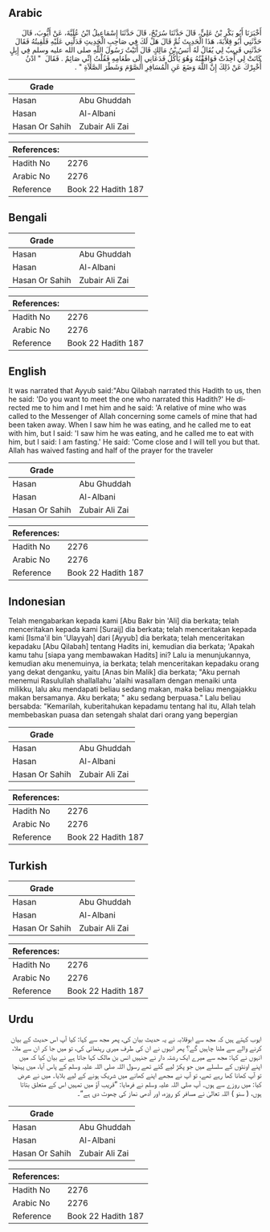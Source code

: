 ## Arabic


<div dir="rtl" lang="ar" style={{fontSize:'larger',backgroundColor:'#f8f9fa',padding:20}}>
أَخْبَرَنَا أَبُو بَكْرِ بْنُ عَلِيٍّ، قَالَ حَدَّثَنَا سُرَيْجٌ، قَالَ حَدَّثَنَا إِسْمَاعِيلُ ابْنُ عُلَيَّةَ، عَنْ أَيُّوبَ، قَالَ حَدَّثَنِي أَبُو قِلاَبَةَ، هَذَا الْحَدِيثَ ثُمَّ قَالَ هَلْ لَكَ فِي صَاحِبِ الْحَدِيثِ فَدَلَّنِي عَلَيْهِ فَلَقِيتُهُ فَقَالَ حَدَّثَنِي قَرِيبٌ لِي يُقَالُ لَهُ أَنَسُ بْنُ مَالِكٍ قَالَ أَتَيْتُ رَسُولَ اللَّهِ صلى الله عليه وسلم فِي إِبِلٍ كَانَتْ لِي أُخِذَتْ فَوَافَقْتُهُ وَهُوَ يَأْكُلُ فَدَعَانِي إِلَى طَعَامِهِ فَقُلْتُ إِنِّي صَائِمٌ ‏.‏ فَقَالَ ‏ "‏ ادْنُ أُخْبِرْكَ عَنْ ذَلِكَ إِنَّ اللَّهَ وَضَعَ عَنِ الْمُسَافِرِ الصَّوْمَ وَشَطْرَ الصَّلاَةِ ‏"‏ ‏.‏
</div>
<div style={{backgroundColor:'#f8f9fa',padding:20, marginBottom: 10}}><table> <thead> <tr> <th>Grade</th> <th></th> </tr> </thead> <tbody> <tr><td>Hasan</td><td>Abu Ghuddah</td></tr><tr><td>Hasan</td><td>Al-Albani</td></tr><tr><td>Hasan Or Sahih</td><td>Zubair Ali Zai</td></tr></tbody></table><table> <thead> <tr> <th>References:</th> <th></th> </tr> </thead> <tbody><tr><td>Hadith No</td><td>2276</td></tr><tr><td>Arabic No</td><td>2276</td></tr><tr><td>Reference</td><td>Book 22 Hadith 187</td></tr></tbody></table></div>

## Bengali


<div dir="ltr" lang="bn" style={{fontSize:'larger',backgroundColor:'#f8f9fa',padding:20}}>

</div>
<div style={{backgroundColor:'#f8f9fa',padding:20, marginBottom: 10}}><table> <thead> <tr> <th>Grade</th> <th></th> </tr> </thead> <tbody> <tr><td>Hasan</td><td>Abu Ghuddah</td></tr><tr><td>Hasan</td><td>Al-Albani</td></tr><tr><td>Hasan Or Sahih</td><td>Zubair Ali Zai</td></tr></tbody></table><table> <thead> <tr> <th>References:</th> <th></th> </tr> </thead> <tbody><tr><td>Hadith No</td><td>2276</td></tr><tr><td>Arabic No</td><td>2276</td></tr><tr><td>Reference</td><td>Book 22 Hadith 187</td></tr></tbody></table></div>

## English


<div dir="ltr" lang="en" style={{fontSize:'larger',backgroundColor:'#f8f9fa',padding:20}}>
It was narrated that Ayyub said:"Abu Qilabah narrated this Hadith to us, then he said: 'Do you want to meet the one who narrated this Hadith?' He directed me to him and I met him and he said: 'A relative of mine who was called to the Messenger of Allah concerning some camels of mine that had been taken away. When I saw him he was eating, and he called me to eat with him, but I said: 'I saw him he was eating, and he called me to eat with him, but I said: I am fasting.' He said: 'Come close and I will tell you but that. Allah has waived fasting and half of the prayer for the traveler
</div>
<div style={{backgroundColor:'#f8f9fa',padding:20, marginBottom: 10}}><table> <thead> <tr> <th>Grade</th> <th></th> </tr> </thead> <tbody> <tr><td>Hasan</td><td>Abu Ghuddah</td></tr><tr><td>Hasan</td><td>Al-Albani</td></tr><tr><td>Hasan Or Sahih</td><td>Zubair Ali Zai</td></tr></tbody></table><table> <thead> <tr> <th>References:</th> <th></th> </tr> </thead> <tbody><tr><td>Hadith No</td><td>2276</td></tr><tr><td>Arabic No</td><td>2276</td></tr><tr><td>Reference</td><td>Book 22 Hadith 187</td></tr></tbody></table></div>

## Indonesian


<div dir="ltr" lang="id" style={{fontSize:'larger',backgroundColor:'#f8f9fa',padding:20}}>
Telah mengabarkan kepada kami [Abu Bakr bin 'Ali] dia berkata; telah menceritakan kepada kami [Suraij] dia berkata; telah menceritakan kepada kami [Isma'il bin 'Ulayyah] dari [Ayyub] dia berkata; telah menceritakan kepadaku [Abu Qilabah] tentang Hadits ini, kemudian dia berkata; 'Apakah kamu tahu [siapa yang membawakan Hadits] ini? Lalu ia menunjukannya, kemudian aku menemuinya, ia berkata; telah menceritakan kepadaku orang yang dekat denganku, yaitu [Anas bin Malik] dia berkata; "Aku pernah menemui Rasulullah shallallahu 'alaihi wasallam dengan menaiki unta milikku, lalu aku mendapati beliau sedang makan, maka beliau mengajakku makan bersamanya. Aku berkata; " aku sedang berpuasa." Lalu beliau bersabda: "Kemarilah, kuberitahukan kepadamu tentang hal itu, Allah telah membebaskan puasa dan setengah shalat dari orang yang bepergian
</div>
<div style={{backgroundColor:'#f8f9fa',padding:20, marginBottom: 10}}><table> <thead> <tr> <th>Grade</th> <th></th> </tr> </thead> <tbody> <tr><td>Hasan</td><td>Abu Ghuddah</td></tr><tr><td>Hasan</td><td>Al-Albani</td></tr><tr><td>Hasan Or Sahih</td><td>Zubair Ali Zai</td></tr></tbody></table><table> <thead> <tr> <th>References:</th> <th></th> </tr> </thead> <tbody><tr><td>Hadith No</td><td>2276</td></tr><tr><td>Arabic No</td><td>2276</td></tr><tr><td>Reference</td><td>Book 22 Hadith 187</td></tr></tbody></table></div>

## Turkish


<div dir="ltr" lang="tr" style={{fontSize:'larger',backgroundColor:'#f8f9fa',padding:20}}>

</div>
<div style={{backgroundColor:'#f8f9fa',padding:20, marginBottom: 10}}><table> <thead> <tr> <th>Grade</th> <th></th> </tr> </thead> <tbody> <tr><td>Hasan</td><td>Abu Ghuddah</td></tr><tr><td>Hasan</td><td>Al-Albani</td></tr><tr><td>Hasan Or Sahih</td><td>Zubair Ali Zai</td></tr></tbody></table><table> <thead> <tr> <th>References:</th> <th></th> </tr> </thead> <tbody><tr><td>Hadith No</td><td>2276</td></tr><tr><td>Arabic No</td><td>2276</td></tr><tr><td>Reference</td><td>Book 22 Hadith 187</td></tr></tbody></table></div>

## Urdu


<div dir="rtl" lang="ur" style={{fontSize:'larger',backgroundColor:'#f8f9fa',padding:20}}>
ایوب کہتے ہیں کہ مجھ سے ابوقلابہ نے یہ حدیث بیان کی، پھر مجھ سے کہا: کیا آپ اس حدیث کے بیان کرنے والے سے ملنا چاہیں گے؟ پھر انہوں نے ان کی طرف میری رہنمائی کی، تو میں جا کر ان سے ملا، انہوں نے کہا: مجھ سے میرے ایک رشتہ دار نے جنہیں انس بن مالک کہا جاتا ہے نے بیان کیا کہ میں اپنے اونٹوں کے سلسلے میں جو پکڑ لیے گئے تھے رسول اللہ صلی اللہ علیہ وسلم کے پاس آیا، میں پہنچا تو آپ کھانا کھا رہے تھے، تو آپ نے مجھے اپنے کھانے میں شریک ہونے کے لیے بلایا۔ میں نے عرض کیا: میں روزے سے ہوں۔ آپ صلی اللہ علیہ وسلم نے فرمایا: ”قریب آؤ میں تمہیں اس کے متعلق بتاتا ہوں، ( سنو ) اللہ تعالیٰ نے مسافر کو روزہ، اور آدھی نماز کی چھوٹ دی ہے“۔
</div>
<div style={{backgroundColor:'#f8f9fa',padding:20, marginBottom: 10}}><table> <thead> <tr> <th>Grade</th> <th></th> </tr> </thead> <tbody> <tr><td>Hasan</td><td>Abu Ghuddah</td></tr><tr><td>Hasan</td><td>Al-Albani</td></tr><tr><td>Hasan Or Sahih</td><td>Zubair Ali Zai</td></tr></tbody></table><table> <thead> <tr> <th>References:</th> <th></th> </tr> </thead> <tbody><tr><td>Hadith No</td><td>2276</td></tr><tr><td>Arabic No</td><td>2276</td></tr><tr><td>Reference</td><td>Book 22 Hadith 187</td></tr></tbody></table></div>